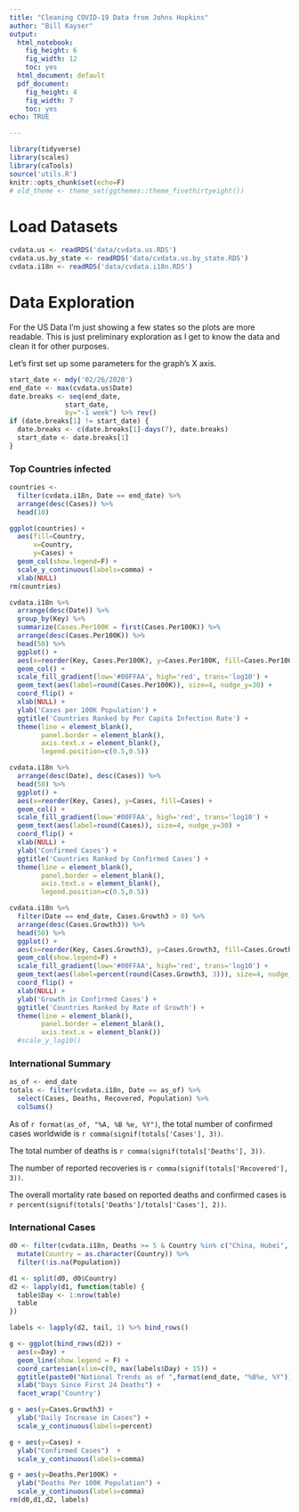 ```yaml
---
title: "Cleaning COVID-19 Data from Johns Hopkins"
author: "Bill Kayser"
output:
  html_notebook: 
    fig_height: 6
    fig_width: 12
    toc: yes
  html_document: default
  pdf_document: 
    fig_height: 4
    fig_width: 7
    toc: yes
echo: TRUE

---
```


```r
library(tidyverse)
library(scales)
library(caTools)
source('utils.R')
knitr::opts_chunk$set(echo=F)
# old_theme <- theme_set(ggthemes::theme_fivethirtyeight())


```


<style type="text/css">
.table {
    width: inherit;
    max-width: 100%;
    margin-bottom: 20px;
}
.math.display {
  font-size: 28px;
}
</style>

# Load Datasets

```r
cvdata.us <- readRDS('data/cvdata.us.RDS')
cvdata.us.by_state <- readRDS('data/cvdata.us.by_state.RDS')
cvdata.i18n <- readRDS('data/cvdata.i18n.RDS')
```

# Data Exploration

For the US Data I'm just showing a few states so the plots are more readable.  This is just preliminary exploration as I get to know the data and clean it for other purposes.

Let's first set up some parameters for the graph's X axis.

```r
start_date <- mdy('02/26/2020')
end_date <- max(cvdata.us$Date)
date.breaks <- seq(end_date,
              start_date,
              by="-1 week") %>% rev()
if (date.breaks[1] != start_date) {
  date.breaks <- c(date.breaks[1]-days(7), date.breaks)
  start_date <- date.breaks[1]
}
```


### Top Countries infected

```r
countries <- 
  filter(cvdata.i18n, Date == end_date) %>%
  arrange(desc(Cases)) %>% 
  head(10)

ggplot(countries) +
  aes(fill=Country,
      x=Country,
      y=Cases) +
  geom_col(show.legend=F) +
  scale_y_continuous(labels=comma) +
  xlab(NULL)
rm(countries)
```


```r
cvdata.i18n %>%
  arrange(desc(Date)) %>%
  group_by(Key) %>%
  summarize(Cases.Per100K = first(Cases.Per100K)) %>%
  arrange(desc(Cases.Per100K)) %>%
  head(50) %>%
  ggplot() +
  aes(x=reorder(Key, Cases.Per100K), y=Cases.Per100K, fill=Cases.Per100K) +
  geom_col() +
  scale_fill_gradient(low='#00FFAA', high='red', trans='log10') +
  geom_text(aes(label=round(Cases.Per100K)), size=4, nudge_y=30) +
  coord_flip() +  
  xlab(NULL) +
  ylab('Cases per 100K Population') +
  ggtitle('Countries Ranked by Per Capita Infection Rate') +
  theme(line = element_blank(), 
        panel.border = element_blank(),
        axis.text.x = element_blank(),
        legend.position=c(0.5,0.5))
```


```r

cvdata.i18n %>%
  arrange(desc(Date), desc(Cases)) %>%
  head(50) %>%
  ggplot() +
  aes(x=reorder(Key, Cases), y=Cases, fill=Cases) +
  geom_col() +
  scale_fill_gradient(low='#00FFAA', high='red', trans='log10') +
  geom_text(aes(label=round(Cases)), size=4, nudge_y=30) +
  coord_flip() +  
  xlab(NULL) +
  ylab('Confirmed Cases') +
  ggtitle('Countries Ranked by Confirmed Cases') +
  theme(line = element_blank(), 
        panel.border = element_blank(),
        axis.text.x = element_blank(),
        legend.position=c(0.5,0.5))

```



```r

cvdata.i18n %>%
  filter(Date == end_date, Cases.Growth3 > 0) %>%
  arrange(desc(Cases.Growth3)) %>%
  head(50) %>%
  ggplot() +
  aes(x=reorder(Key, Cases.Growth3), y=Cases.Growth3, fill=Cases.Growth3) +
  geom_col(show.legend=F) +
  scale_fill_gradient(low='#00FFAA', high='red', trans='log10') +
  geom_text(aes(label=percent(round(Cases.Growth3, 3))), size=4, nudge_y=0.008) +
  coord_flip() +  
  xlab(NULL) +
  ylab('Growth in Confirmed Cases') +
  ggtitle('Countries Ranked by Rate of Growth') +
  theme(line = element_blank(), 
        panel.border = element_blank(),
        axis.text.x = element_blank())
  #scale_y_log10()
```

### International Summary

```r
as_of <- end_date
totals <- filter(cvdata.i18n, Date == as_of) %>%
  select(Cases, Deaths, Recovered, Population) %>%
  colSums()
```
As of `r format(as_of, "%A, %B %e, %Y")`, the total number of confirmed cases worldwide is `r comma(signif(totals['Cases'], 3))`.

The total number of deaths is `r comma(signif(totals['Deaths'], 3))`.

The number of reported recoveries is `r comma(signif(totals['Recovered'], 3))`.

The overall mortality rate based on reported deaths and confirmed cases is `r percent(signif(totals['Deaths']/totals['Cases'], 2))`.


### International Cases

```r
d0 <- filter(cvdata.i18n, Deaths >= 5 & Country %in% c("China, Hubei", "Spain", "France", "Germany","Iran", "Italy", "Korea, South", "United Kingdom", "US")) %>%
  mutate(Country = as.character(Country)) %>%
  filter(!is.na(Population))

d1 <- split(d0, d0$Country)
d2 <- lapply(d1, function(table) {
  table$Day <- 1:nrow(table)
  table
})

labels <- lapply(d2, tail, 1) %>% bind_rows()

g <- ggplot(bind_rows(d2)) +
  aes(x=Day) +
  geom_line(show.legend = F) +
  coord_cartesian(xlim=c(0, max(labels$Day) + 15)) +
  ggtitle(paste0("National Trends as of ",format(end_date, "%B%e, %Y")), subtitle="Plotted individually from the first day of 5 recorded deaths") +
  xlab("Days Since First 24 Deaths") +
  facet_wrap('Country')

g + aes(y=Cases.Growth3) +
  ylab("Daily Increase in Cases") +
  scale_y_continuous(labels=percent) 

g + aes(y=Cases) + 
  ylab("Confirmed Cases")  +
  scale_y_continuous(labels=comma) 

g + aes(y=Deaths.Per100K) + 
  ylab("Deaths Per 100K Population") +
  scale_y_continuous(labels=comma) 
rm(d0,d1,d2, labels)
```

